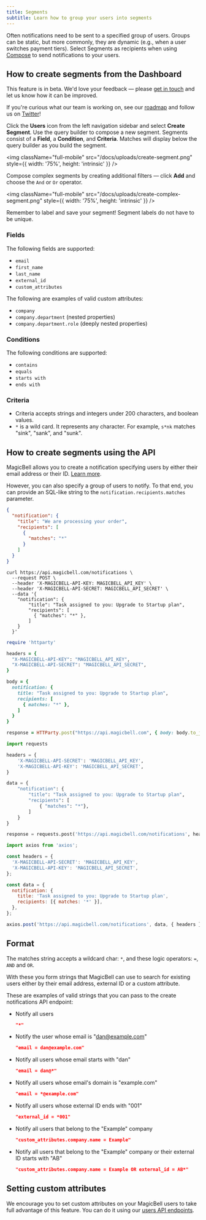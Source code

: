 ```yaml
---
title: Segments
subtitle: Learn how to group your users into segments
---
```


Often notifications need to be sent to a specified group of users. Groups can be static, but more commonly, they are dynamic (e.g., when a user switches payment tiers). Select Segments as recipients when using [Compose](/docs/compose) to send notifications to your users.

## How to create segments from the Dashboard

<Note>
This feature is in beta. We'd love your feedback — please <a href="mailto:hello@magicbell.com">get in touch</a> and let us know how it can be improved.

If you're curious what our team is working on, see our <a href="https://roadmap.magicbell.community/">roadmap</a> and follow us on <a href="https://twitter.com/magicbell_io">Twitter</a>!

</Note>

Click the **Users** icon from the left navigation sidebar and select **Create Segment**. Use the query builder to compose a new segment. Segments consist of a **Field**, a **Condition**, and **Criteria**. Matches will display below the query builder as you build the segment.

<img
  className="full-mobile"
  src="/docs/uploads/create-segment.png"
  style={{ width: '75%', height: 'intrinsic' }}
/>

Compose complex segments by creating additional filters — click **Add** and choose the `And` or `Or` operator.

<img
  className="full-mobile"
  src="/docs/uploads/create-complex-segment.png"
  style={{ width: '75%', height: 'intrinsic' }}
/>

Remember to label and save your segment! Segment labels do not have to be unique.

### Fields

The following fields are supported:

- `email`
- `first_name`
- `last_name`
- `external_id`
- `custom_attributes`

The following are examples of valid custom attributes:

- `company`
- `company.department` (nested properties)
- `company.department.role` (deeply nested properties)

### Conditions

The following conditions are supported:

- `contains`
- `equals`
- `starts with`
- `ends with`

### Criteria

- Criteria accepts strings and integers under 200 characters, and boolean values.
- `*` is a wild card. It represents any character. For example, `s*nk` matches "sink", "sank", and "sunk".

## How to create segments using the API

MagicBell allows you to create a notification specifying users by either their
email address or their ID. [Learn more](https://www.magicbell.com/docs/sending-notifications).

However, you can also specify a group of users to notify. To that end, you can
provide an SQL-like string to the `notification.recipients.matches` parameter.

<Tabs>

```json title=PAYLOAD hideHeader noTopBorderRadius
{
  "notification": {
    "title": "We are processing your order",
    "recipients": [
      {
        "matches": "*"
      }
    ]
  }
}
```

```curl title=cURL hideHeader noTopBorderRadius
curl https://api.magicbell.com/notifications \
  --request POST \
  --header 'X-MAGICBELL-API-KEY: MAGICBELL_API_KEY' \
  --header 'X-MAGICBELL-API-SECRET: MAGICBELL_API_SECRET' \
  --data '{
    "notification": {
        "title": "Task assigned to you: Upgrade to Startup plan",
        "recipients": [
          { "matches": "*" },
        ]
    }
  }'
```

```ruby title=RUBY hideHeader noTopBorderRadius
require 'httparty'

headers = {
  "X-MAGICBELL-API-KEY": "MAGICBELL_API_KEY",
  "X-MAGICBELL-API-SECRET": "MAGICBELL_API_SECRET",
}

body = {
  notification: {
    title: "Task assigned to you: Upgrade to Startup plan",
    recipients: [
      { matches: "*" },
    ]
  }
}

response = HTTParty.post("https://api.magicbell.com", { body: body.to_json, headers: headers })
```

```python title=PYTHON hideHeader noTopBorderRadius
import requests

headers = {
    'X-MAGICBELL-API-SECRET': 'MAGICBELL_API_KEY',
    'X-MAGICBELL-API-KEY': 'MAGICBELL_API_SECRET',
}

data = {
    "notification": {
        "title": "Task assigned to you: Upgrade to Startup plan",
        "recipients": [
            { "matches": "*"},
        ]
    }
}

response = requests.post('https://api.magicbell.com/notifications', headers=headers, json=data)
```

```javascript title=JAVASCRIPT hideHeader noTopBorderRadius
import axios from 'axios';

const headers = {
  'X-MAGICBELL-API-SECRET': 'MAGICBELL_API_KEY',
  'X-MAGICBELL-API-KEY': 'MAGICBELL_API_SECRET',
};

const data = {
  notification: {
    title: 'Task assigned to you: Upgrade to Startup plan',
    recipients: [{ matches: '*' }],
  },
};

axios.post('https://api.magicbell.com/notifications', data, { headers });
```

</Tabs>

## Format

The matches string accepts a wildcard char: `*`, and these logic operators:
`=`, `AND` and `OR`.

With these you form strings that MagicBell can use to search for existing users
either by their email address, external ID or a custom attribute.

These are examples of valid strings that you can pass to the create
notifications API endpoint:

- Notify all users

  ```json hideHeader
  "*"
  ```

- Notify the user whose email is "dan@example.com"

  ```json hideHeader
  "email = dan@example.com"
  ```

- Notify all users whose email starts with "dan"

  ```json hideHeader
  "email = dan@*"
  ```

- Notify all users whose email's domain is "example.com"

  ```json hideHeader
  "email = *@example.com"
  ```

- Notify all users whose external ID ends with "001"

  ```json hideHeader
  "external_id = *001"
  ```

- Notify all users that belong to the "Example" company

  ```json hideHeader
  "custom_attributes.company.name = Example"
  ```

- Notify all users that belong to the "Example" company or their external ID starts with "AB"

  ```json hideHeader
  "custom_attributes.company.name = Example OR external_id = AB*"
  ```

## Setting custom attributes

We encourage you to set custom
attributes on your MagicBell users to take full advantage of this feature. You can do it using our [users API endpoints](/docs/rest-api/reference#create-a-user).
